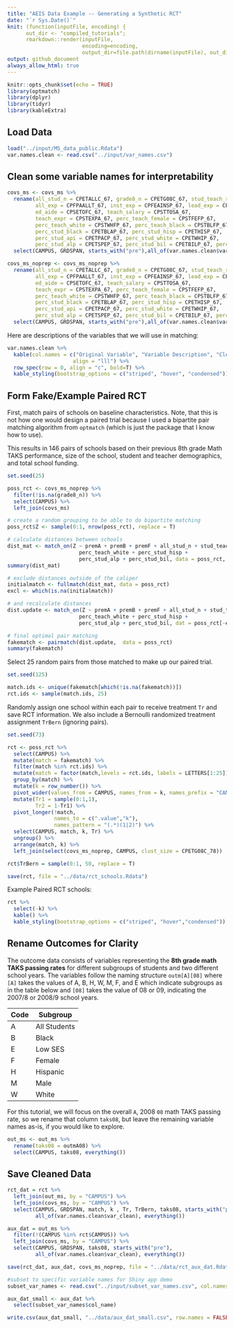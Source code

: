 ```yaml
---
title: "AEIS Data Example -- Generating a Synthetic RCT"
date: "`r Sys.Date()`"
knit: (function(inputFile, encoding) {
      out_dir <- "compiled_tutorials";
      rmarkdown::render(inputFile,
                        encoding=encoding,
                        output_dir=file.path(dirname(inputFile), out_dir))})
output: github_document
always_allow_html: true
---
```


```r
knitr::opts_chunk$set(echo = TRUE)
library(optmatch)
library(dplyr)
library(tidyr)
library(kableExtra)
```

## Load Data

```r
load("../input/MS_data_public.Rdata")
var.names.clean <- read.csv("../input/var_names.csv")
```

## Clean some variable names for interpretability

```r
covs_ms <- covs_ms %>%
  rename(all_stud_n = CPETALLC_67, grade8_n = CPETG08C_67, stud_teach_rat = CPSTKIDR_67,
         all_exp = CPFPAALLT_67, inst_exp = CPFEAINSP_67, lead_exp = CPFEAADSP_67, supp_exp = CPFEASUPP_67,
         ed_aide = CPSETOFC_67, teach_salary = CPSTTOSA_67, 
         teach_expr = CPSTEXPA_67, perc_teach_female = CPSTFEFP_67,
         perc_teach_white = CPSTWHFP_67, perc_teach_black = CPSTBLFP_67, perc_teach_hisp = CPSTHIFP_67,
         perc_stud_black = CPETBLAP_67, perc_stud_hisp = CPETHISP_67, 
         perc_stud_api = CPETPACP_67, perc_stud_white = CPETWHIP_67,
         perc_stud_alp = CPETSPEP_67, perc_stud_bil = CPETBILP_67, perc_stud_tag = CPETGIFP_67) %>%
  select(CAMPUS, GRDSPAN, starts_with("pre"),all_of(var.names.clean$var_clean), everything())

covs_ms_noprep <- covs_ms_noprep %>%
  rename(all_stud_n = CPETALLC_67, grade8_n = CPETG08C_67, stud_teach_rat = CPSTKIDR_67,
         all_exp = CPFPAALLT_67, inst_exp = CPFEAINSP_67, lead_exp = CPFEAADSP_67, supp_exp = CPFEASUPP_67,
         ed_aide = CPSETOFC_67, teach_salary = CPSTTOSA_67, 
         teach_expr = CPSTEXPA_67, perc_teach_female = CPSTFEFP_67,
         perc_teach_white = CPSTWHFP_67, perc_teach_black = CPSTBLFP_67, perc_teach_hisp = CPSTHIFP_67,
         perc_stud_black = CPETBLAP_67, perc_stud_hisp = CPETHISP_67, 
         perc_stud_api = CPETPACP_67, perc_stud_white = CPETWHIP_67,
         perc_stud_alp = CPETSPEP_67, perc_stud_bil = CPETBILP_67, perc_stud_tag = CPETGIFP_67) %>%
  select(CAMPUS, GRDSPAN, starts_with("pre"),all_of(var.names.clean$var_clean), everything())
```

Here are descriptions of the variables that we will use in matching:

```r
var.names.clean %>%
  kable(col.names = c("Original Variable", "Variable Description", "Clean Name"),
                     align = "lll") %>% 
  row_spec(row = 0, align = "c", bold=T) %>%
  kable_styling(bootstrap_options = c("striped", "hover", "condensed"))
```

## Form Fake/Example Paired RCT

First, match pairs of schools on baseline characteristics. Note, that this is not how one would design a paired trial because I used a bipartite pair matching algorithm from `optmatch` (which is just the package that I know how to use).

This results in 146 pairs of schools based on their previous 8th grade Math TAKS performance, size of the school, student and teacher demographics, and total school funding.

```r
set.seed(25)

poss_rct <- covs_ms_noprep %>%
  filter(!is.na(grade8_n)) %>%
  select(CAMPUS) %>%
  left_join(covs_ms)

# create a random grouping to be able to do bipartite matching
poss_rct$Z <- sample(0:1, nrow(poss_rct), replace = T)

# calculate distances between schools
dist_mat <- match_on(Z ~ premA + premB + premF + all_stud_n + stud_teach_rat + all_exp + 
                       perc_teach_white + perc_stud_hisp + 
                       perc_stud_alp + perc_stud_bil, data = poss_rct, caliper = 1)
summary(dist_mat)

# exclude distances outside of the caliper
initialmatch <- fullmatch(dist_mat, data = poss_rct)
excl <- which(is.na(initialmatch))

# and recalculate distances
dist.update <- match_on(Z ~ premA + premB + premF + all_stud_n + stud_teach_rat + all_exp + 
                       perc_teach_white + perc_stud_hisp + 
                       perc_stud_alp + perc_stud_bil, dat = poss_rct[-excl,]) 

# final optimal pair matching
fakematch <- pairmatch(dist.update,  data = poss_rct)
summary(fakematch)
```

Select 25 random pairs from those matched to make up our paired trial.

```r
set.seed(125)

match.ids <- unique(fakematch[which(!is.na(fakematch))])
rct.ids <- sample(match.ids, 25)
```

Randomly assign one school within each pair to receive treatment `Tr` and save RCT information. We also include a Bernoulli randomized treatment assignment `TrBern` (ignoring pairs).

```r
set.seed(73)

rct <- poss_rct %>%
  select(CAMPUS) %>%
  mutate(match = fakematch) %>%
  filter(match %in% rct.ids) %>%
  mutate(match = factor(match,levels = rct.ids, labels = LETTERS[1:25])) %>%
  group_by(match) %>% 
  mutate(k = row_number()) %>%
  pivot_wider(values_from = CAMPUS, names_from = k, names_prefix = "CAMPUS") %>%
  mutate(Tr1 = sample(0:1,1),
         Tr2 = 1-Tr1) %>%
  pivot_longer(!match,
               names_to = c(".value","k"),
               names_pattern = "(.*)(1|2)") %>%
  select(CAMPUS, match, k, Tr) %>%
  ungroup() %>%
  arrange(match, k) %>%
  left_join(select(covs_ms_noprep, CAMPUS, clust_size = CPETG08C_78))

rct$TrBern = sample(0:1, 50, replace = T)
```

```r
save(rct, file = "../data/rct_schools.Rdata")
```


Example Paired RCT schools:

```r
rct %>%
  select(-k) %>%
  kable() %>% 
  kable_styling(bootstrap_options = c("striped", "hover","condensed"))
```

## Rename Outcomes for Clarity

The outcome data consists of variables representing the **8th grade math TAKS passing rates** for different subgroups of students and two different school years. The variables follow the naming structure `outm[A][08]` where `[A]` takes the values of A, B, H, W, M, F, and E which indicate subgroups as in the table below and `[08]` takes the value of 08 or 09, indicating the 2007/8 or 2008/9 school years.

| Code |   Subgroup   |
|------|--------------|
|   A  | All Students |
|   B  | Black        |
|   E  | Low SES      |
|   F  | Female       |
|   H  | Hispanic     |
|   M  | Male         |
|   W  | White        |

For this tutorial, we will focus on the overall `A`, 2008 `08` math TAKS passing rate, so we rename that column `taks08`, but leave the remaining variable names as-is, if you would like to explore.

```r
out_ms <- out_ms %>%
  rename(taks08 = outmA08) %>%
  select(CAMPUS, taks08, everything())
```



## Save Cleaned Data

```r
rct_dat = rct %>%
  left_join(out_ms, by = "CAMPUS") %>%
  left_join(covs_ms, by = "CAMPUS") %>%
  select(CAMPUS, GRDSPAN, match, k , Tr, TrBern, taks08, starts_with("pre"), 
         all_of(var.names.clean$var_clean), everything())

aux_dat = out_ms %>%
  filter(!(CAMPUS %in% rct$CAMPUS)) %>%
  left_join(covs_ms, by = "CAMPUS") %>%
  select(CAMPUS, GRDSPAN, taks08, starts_with("pre"), 
         all_of(var.names.clean$var_clean), everything())

save(rct_dat, aux_dat, covs_ms_noprep, file = "../data/rct_aux_dat.Rdata")
```

```r
#subset to specific variable names for Shiny app demo 
subset_var_names <- read.csv("../input/subset_var_names.csv", col.names = "col_name")

aux_dat_small <- aux_dat %>%
  select(subset_var_names$col_name)

write.csv(aux_dat_small, "../data/aux_dat_small.csv", row.names = FALSE)
```


